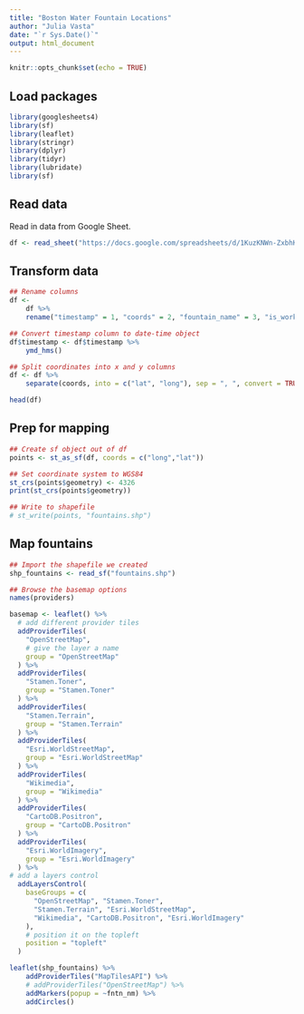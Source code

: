 ```yaml
---
title: "Boston Water Fountain Locations"
author: "Julia Vasta"
date: "`r Sys.Date()`"
output: html_document
---
```


```r

knitr::opts_chunk$set(echo = TRUE)
```

## Load packages

```r

library(googlesheets4)
library(sf)
library(leaflet)
library(stringr)
library(dplyr)
library(tidyr)
library(lubridate)
library(sf)
```

## Read data

Read in data from Google Sheet.

```r

df <- read_sheet("https://docs.google.com/spreadsheets/d/1KuzKNWn-ZxbhKwkdaj1CnzyqsKN6Pxm1HxoNpTqErhM/edit?resourcekey=&gid=729659319#gid=729659319")
```

## Transform data

```r

## Rename columns
df <- 
    df %>%
    rename("timestamp" = 1, "coords" = 2, "fountain_name" = 3, "is_working" = 4, "descr" = 5, "photo" = 6, "submitter_name" = 7)

## Convert timestamp column to date-time object
df$timestamp <- df$timestamp %>%
    ymd_hms()

## Split coordinates into x and y columns
df <- df %>%
    separate(coords, into = c("lat", "long"), sep = ", ", convert = TRUE)

head(df)
```

## Prep for mapping

```r

## Create sf object out of df
points <- st_as_sf(df, coords = c("long","lat"))

## Set coordinate system to WGS84
st_crs(points$geometry) <- 4326
print(st_crs(points$geometry))

## Write to shapefile
# st_write(points, "fountains.shp")
```

## Map fountains

```r

## Import the shapefile we created
shp_fountains <- read_sf("fountains.shp")
```

```r
## Browse the basemap options
names(providers)
```


```r

basemap <- leaflet() %>%
  # add different provider tiles
  addProviderTiles(
    "OpenStreetMap",
    # give the layer a name
    group = "OpenStreetMap"
  ) %>%
  addProviderTiles(
    "Stamen.Toner",
    group = "Stamen.Toner"
  ) %>%
  addProviderTiles(
    "Stamen.Terrain",
    group = "Stamen.Terrain"
  ) %>%
  addProviderTiles(
    "Esri.WorldStreetMap",
    group = "Esri.WorldStreetMap"
  ) %>%
  addProviderTiles(
    "Wikimedia",
    group = "Wikimedia"
  ) %>%
  addProviderTiles(
    "CartoDB.Positron",
    group = "CartoDB.Positron"
  ) %>%
  addProviderTiles(
    "Esri.WorldImagery",
    group = "Esri.WorldImagery"
  ) %>%
# add a layers control
  addLayersControl(
    baseGroups = c(
      "OpenStreetMap", "Stamen.Toner",
      "Stamen.Terrain", "Esri.WorldStreetMap",
      "Wikimedia", "CartoDB.Positron", "Esri.WorldImagery"
    ),
    # position it on the topleft
    position = "topleft"
  )
```

```r

leaflet(shp_fountains) %>%
    addProviderTiles("MapTilesAPI") %>%
    # addProviderTiles("OpenStreetMap") %>%
    addMarkers(popup = ~fntn_nm) %>%
    addCircles()
```


